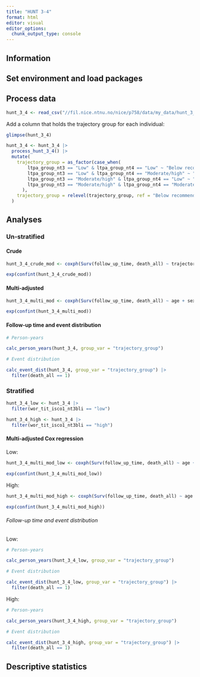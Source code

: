 ```yaml
---
title: "HUNT 3-4"
format: html
editor: visual
editor_options: 
  chunk_output_type: console
---
```


## Information

## Set environment and load packages

## Process data

```r

hunt_3_4 <- read_csv("//fil.nice.ntnu.no/nice/p758/data/my_data/hunt_3_4.csv")
```

Add a column that holds the trajectory group for each individual:

```r

glimpse(hunt_3_4)

hunt_3_4 <- hunt_3_4 |> 
  process_hunt_3_4() |> 
  mutate(
    trajectory_group = as_factor(case_when(
        ltpa_group_nt3 == "Low" & ltpa_group_nt4 == "Low" ~ "Below recommended, below recommended",
        ltpa_group_nt3 == "Low" & ltpa_group_nt4 == "Moderate/high" ~ "Below recommended, recommended",
        ltpa_group_nt3 == "Moderate/high" & ltpa_group_nt4 == "Low" ~ "Recommended, below recommended",
        ltpa_group_nt3 == "Moderate/high" & ltpa_group_nt4 == "Moderate/high" ~ "Recommended, recommended")
      ),
    trajectory_group = relevel(trajectory_group, ref = "Below recommended, below recommended")
  )
```

## Analyses

### Un-stratified

#### Crude

```r

hunt_3_4_crude_mod <- coxph(Surv(follow_up_time, death_all) ~ trajectory_group + age + sex, id = w22_0389_lopenr_person, data = hunt_3_4)

exp(confint(hunt_3_4_crude_mod))
```

#### Multi-adjusted

```r
  
hunt_3_4_multi_mod <- coxph(Surv(follow_up_time, death_all) ~ age + sex + trajectory_group + bp_syst_mn23_nt3blm + bmi_nt3blm + alc_fly_nt3blq1 + smo_stat_nt3blq1, id = w22_0389_lopenr_person, data = hunt_3_4)

exp(confint(hunt_3_4_multi_mod))
```

#### Follow-up time and event distribution

```r

# Person-years

calc_person_years(hunt_3_4, group_var = "trajectory_group")

# Event distribution

calc_event_dist(hunt_3_4, group_var = "trajectory_group") |> 
  filter(death_all == 1)
```

### Stratified

```r

hunt_3_4_low <- hunt_3_4 |> 
  filter(wor_tit_isco1_nt3bli == "low")

hunt_3_4_high <- hunt_3_4 |> 
  filter(wor_tit_isco1_nt3bli == "high")
```

#### Multi-adjusted Cox regression

Low:

```r

hunt_3_4_multi_mod_low <- coxph(Surv(follow_up_time, death_all) ~ age + sex + trajectory_group + bp_syst_mn23_nt3blm + bmi_nt3blm + alc_fly_nt3blq1 + smo_stat_nt3blq1, id = w22_0389_lopenr_person, data = hunt_3_4_low)

exp(confint(hunt_3_4_multi_mod_low))
```

High:

```r

hunt_3_4_multi_mod_high <- coxph(Surv(follow_up_time, death_all) ~ age + sex + trajectory_group + bp_syst_mn23_nt3blm + bmi_nt3blm + alc_fly_nt3blq1 + smo_stat_nt3blq1, id = w22_0389_lopenr_person, data = hunt_3_4_high)

exp(confint(hunt_3_4_multi_mod_high))
```

###### Follow-up time and event distribution

Low:

```r

# Person-years

calc_person_years(hunt_3_4_low, group_var = "trajectory_group")

# Event distribution

calc_event_dist(hunt_3_4_low, group_var = "trajectory_group") |> 
  filter(death_all == 1)
```

High:

```r

# Person-years

calc_person_years(hunt_3_4_high, group_var = "trajectory_group")

# Event distribution

calc_event_dist(hunt_3_4_high, group_var = "trajectory_group") |> 
  filter(death_all == 1)
```

## Descriptive statistics

